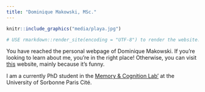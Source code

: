 ```yaml
---
title: "Dominique Makowski, MSc."
---
```


```r
knitr::include_graphics("media/playa.jpg")

# USE rmarkdown::render_site(encoding = "UTF-8") to render the website. Then push with github.
```


You have reached the personal webpage of Dominique Makowski. If you're looking to learn about me, you're in the right place! Otherwise, you can visit [this](http://existentialcomics.com/) website, mainly because it's funny.

I am a currently PhD student in the [Memory & Cognition Lab'](http://recherche.parisdescartes.fr/LaboratoireMemoireCognition) at the University of Sorbonne Paris Cité.



<script>
  (function(i,s,o,g,r,a,m){i['GoogleAnalyticsObject']=r;i[r]=i[r]||function(){
  (i[r].q=i[r].q||[]).push(arguments)},i[r].l=1*new Date();a=s.createElement(o),
  m=s.getElementsByTagName(o)[0];a.async=1;a.src=g;m.parentNode.insertBefore(a,m)
  })(window,document,'script','https://www.google-analytics.com/analytics.js','ga');

  ga('create', 'UA-98191491-1', 'auto');
  ga('send', 'pageview');

</script>
